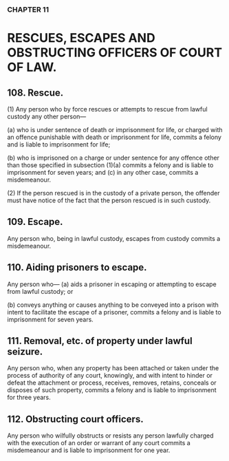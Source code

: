 ### CHAPTER 11

# RESCUES, ESCAPES AND OBSTRUCTING OFFICERS OF COURT OF LAW.

## 108. Rescue.
(1) Any person who by force rescues or attempts to rescue from
lawful custody any other person—

(a) who is under sentence of death or imprisonment for life, or
charged with an offence punishable with death or imprisonment
for life, commits a felony and is liable to imprisonment for life;

(b) who is imprisoned on a charge or under sentence for any offence
other than those specified in subsection (1)(a) commits a felony
and is liable to imprisonment for seven years; and
(c) in any other case, commits a misdemeanour.

(2) If the person rescued is in the custody of a private person, the
offender must have notice of the fact that the person rescued is in such
custody.

## 109. Escape.
Any person who, being in lawful custody, escapes from custody commits a
misdemeanour.

## 110. Aiding prisoners to escape.
Any person who—
(a) aids a prisoner in escaping or attempting to escape from lawful
custody; or

(b) conveys anything or causes anything to be conveyed into a prison
with intent to facilitate the escape of a prisoner,
commits a felony and is liable to imprisonment for seven years.

## 111. Removal, etc. of property under lawful seizure.
Any person who, when any property has been attached or taken under the
process of authority of any court, knowingly, and with intent to hinder or
defeat the attachment or process, receives, removes, retains, conceals or
disposes of such property, commits a felony and is liable to imprisonment for
three years.

## 112. Obstructing court officers.
Any person who wilfully obstructs or resists any person lawfully charged
with the execution of an order or warrant of any court commits a
misdemeanour and is liable to imprisonment for one year.